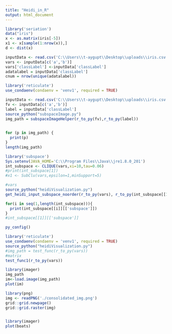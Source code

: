 ```yaml
---
title: "Heidi_in_R"
output: html_document
---
```


```r
library('seriation')
data("iris")
x <- as.matrix(iris[-5])
x1 <- x[sample(1:nrow(x)),]
d <- dist(x)
```

```r
inputData <- read.csv('C:\\Users\\t-aygupt\\Desktop\\uploads\\iris.csv', quote="\"", header = TRUE)
vars <- inputData[c('a','b')]
vars['classLabel'] <-inputData['classLabel']
adatalabel = inputData['classLabel']
cnum = nrow(unique(adatalabel))
```

```r
library('reticulate')
use_condaenv(condaenv = 'venv1', required = TRUE)

inputData <- read.csv('C:\\Users\\t-aygupt\\Desktop\\uploads\\iris.csv', quote="\"", header = TRUE)
fv <- inputData[c('a','b')]
label = inputData['classLabel']
source_python("subspaceImage.py")
img_path = subspaceImageHelper(r_to_py(fv),r_to_py(label))
    
```

```r
for (p in img_path) {
  print(p)
}
length(img_path)

```


```r
library('subspace')
Sys.setenv(JAVA_HOME='C:\\Program Files\\Java\\jre1.8.0_201')
int_subspace <- CLIQUE(vars,xi=10,tau=0.06)
#print(int_subspace[1])
#x1 <- SubClu(vars,epsilon=1,minSupport=5)
```

```r
#vars
source_python("heidiVisualization.py")
get_heidi_input_subspace_noorder(r_to_py(vars), r_to_py(int_subspace[[1]][['subspace']]))

```


```r
for(i in seq(1,length(int_subspace))){
  print(int_subspace[[i]][['subspace']])
}
#int_subspace[[1]][['subspace']]
```



```r
py_config()
```

```r
library('reticulate')
use_condaenv(condaenv = 'venv1', required = TRUE)
source_python("heidiVisualization.py")
#img_path = test_func(r_to_py(vars))
#matrix
test_func1(r_to_py(vars))
```


```r
library(imager)
img_path
im<-load.image(img_path)
plot(im)
```

```r
library(png)
img <- readPNG('./consolidated_img.png')
grid::grid.newpage()
grid::grid.raster(img)

```

```r

```

```r
library(imager)
plot(boats)
```

